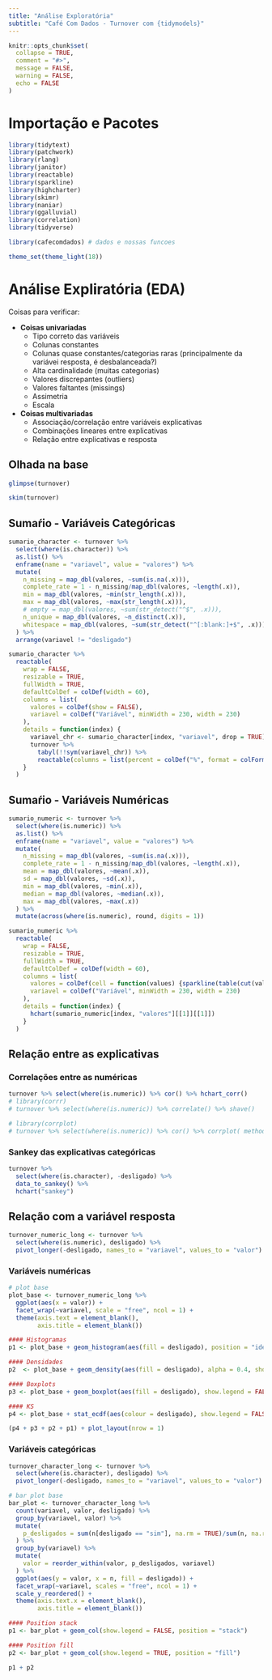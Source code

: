 ```yaml
---
title: "Análise Exploratória"
subtitle: "Café Com Dados - Turnover com {tidymodels}"
---
```


```r
knitr::opts_chunk$set(
  collapse = TRUE,
  comment = "#>",
  message = FALSE,
  warning = FALSE,
  echo = FALSE
)
```

# Importação e Pacotes

```r
library(tidytext)
library(patchwork)
library(rlang)
library(janitor)
library(reactable)
library(sparkline)
library(highcharter)
library(skimr)
library(naniar)
library(ggalluvial)
library(correlation)
library(tidyverse)

library(cafecomdados) # dados e nossas funcoes

theme_set(theme_light(18)) 
```

# Análise Expliratória (EDA)

Coisas para verificar:

- **Coisas univariadas**
  - Tipo correto das variáveis
  - Colunas constantes
  - Colunas quase constantes/categorias raras (principalmente da variávei resposta, é desbalanceada?)
  - Alta cardinalidade (muitas categorias)
  - Valores discrepantes (outliers)
  - Valores faltantes (missings)
  - Assimetria
  - Escala
- **Coisas multivariadas**
  - Associação/correlação entre variáveis explicativas
  - Combinações lineares entre explicativas
  - Relação entre explicativas e resposta

## Olhada na base

```r
glimpse(turnover)
```
```r
skim(turnover)
```

## Sumaŕio - Variáveis Categóricas

```r
sumario_character <- turnover %>%
  select(where(is.character)) %>%
  as.list() %>%
  enframe(name = "variavel", value = "valores") %>%
  mutate(
    n_missing = map_dbl(valores, ~sum(is.na(.x))),
    complete_rate = 1 - n_missing/map_dbl(valores, ~length(.x)),
    min = map_dbl(valores, ~min(str_length(.x))),
    max = map_dbl(valores, ~max(str_length(.x))),
    # empty = map_dbl(valores, ~sum(str_detect("^$", .x))),
    n_unique = map_dbl(valores, ~n_distinct(.x)),
    whitespace = map_dbl(valores, ~sum(str_detect("^[:blank:]+$", .x)))
  ) %>%
  arrange(variavel != "desligado") 

sumario_character %>%
  reactable(
    wrap = FALSE, 
    resizable = TRUE,
    fullWidth = TRUE,
    defaultColDef = colDef(width = 60),
    columns = list(
      valores = colDef(show = FALSE),
      variavel = colDef("Variável", minWidth = 230, width = 230)
    ),
    details = function(index) {
      variavel_chr <- sumario_character[index, "variavel", drop = TRUE]
      turnover %>%
        tabyl(!!sym(variavel_chr)) %>%
        reactable(columns = list(percent = colDef("%", format = colFormat(percent = TRUE, digits = 1))), width = 500)
    }
  )
```


## Sumaŕio - Variáveis Numéricas

```r
sumario_numeric <- turnover %>%
  select(where(is.numeric)) %>%
  as.list() %>%
  enframe(name = "variavel", value = "valores") %>%
  mutate(
    n_missing = map_dbl(valores, ~sum(is.na(.x))),
    complete_rate = 1 - n_missing/map_dbl(valores, ~length(.x)),
    mean = map_dbl(valores, ~mean(.x)),
    sd = map_dbl(valores, ~sd(.x)),
    min = map_dbl(valores, ~min(.x)),
    median = map_dbl(valores, ~median(.x)),
    max = map_dbl(valores, ~max(.x))
  ) %>%
  mutate(across(where(is.numeric), round, digits = 1))

sumario_numeric %>%
  reactable(
    wrap = FALSE, 
    resizable = TRUE,
    fullWidth = TRUE,
    defaultColDef = colDef(width = 60),
    columns = list(
      valores = colDef(cell = function(values) {sparkline(table(cut(values, min(n_distinct(values), 15))), type = "bar")}),
      variavel = colDef("Variável", minWidth = 230, width = 230)
    ),
    details = function(index) {
      hchart(sumario_numeric[index, "valores"][[1]][[1]])
    }
  )
```

## Relação entre as explicativas

### Correlações entre as numéricas

```r
turnover %>% select(where(is.numeric)) %>% cor() %>% hchart_corr()
# library(corrr)
# turnover %>% select(where(is.numeric)) %>% correlate() %>% shave()

# library(corrplot)
# turnover %>% select(where(is.numeric)) %>% cor() %>% corrplot( method="color", order = "hclust", type="upper", addCoef.col = "purple")
```

### Sankey das explicativas categóricas

```r
turnover %>%
  select(where(is.character), -desligado) %>%
  data_to_sankey() %>%
  hchart("sankey")
```

## Relação com a variável resposta

```r
turnover_numeric_long <- turnover %>%
  select(where(is.numeric), desligado) %>%
  pivot_longer(-desligado, names_to = "variavel", values_to = "valor")
```

### Variáveis numéricas

```r
# plot base
plot_base <- turnover_numeric_long %>%
  ggplot(aes(x = valor)) +
  facet_wrap(~variavel, scale = "free", ncol = 1) +
  theme(axis.text = element_blank(),
        axis.title = element_blank())

#### Histogramas
p1 <- plot_base + geom_histogram(aes(fill = desligado), position = "identity")

#### Densidades
p2  <- plot_base + geom_density(aes(fill = desligado), alpha = 0.4, show.legend = FALSE)

#### Boxplots
p3 <- plot_base + geom_boxplot(aes(fill = desligado), show.legend = FALSE)

#### KS
p4 <- plot_base + stat_ecdf(aes(colour = desligado), show.legend = FALSE)

(p4 + p3 + p2 + p1) + plot_layout(nrow = 1)
```

### Variáveis categóricas

```r
turnover_character_long <- turnover %>%
  select(where(is.character), desligado) %>%
  pivot_longer(-desligado, names_to = "variavel", values_to = "valor")
```

```r
# bar plot base
bar_plot <- turnover_character_long %>%
  count(variavel, valor, desligado) %>%
  group_by(variavel, valor) %>%
  mutate(
    p_desligados = sum(n[desligado == "sim"], na.rm = TRUE)/sum(n, na.rm = TRUE)
  ) %>%
  group_by(variavel) %>%
  mutate(
    valor = reorder_within(valor, p_desligados, variavel)
  ) %>%
  ggplot(aes(y = valor, x = n, fill = desligado)) +
  facet_wrap(~variavel, scales = "free", ncol = 1) +
  scale_y_reordered() +
  theme(axis.text.x = element_blank(),
        axis.title = element_blank())

#### Position stack
p1 <- bar_plot + geom_col(show.legend = FALSE, position = "stack")

#### Position fill
p2 <- bar_plot + geom_col(show.legend = TRUE, position = "fill")

p1 + p2
```

